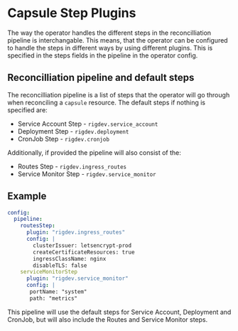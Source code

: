 # Capsule Step Plugins
The way the operator handles the different steps in the reconcilliation pipeline is interchangable. 
This means, that the operator can be configured to handle the steps in different ways by 
using different plugins. This is specified in the steps fields in the pipeline in the operator config.

## Reconcilliation pipeline and default steps
The reconcilliation pipeline is a list of steps that the operator will go through when reconciling a `capsule` resource.
The default steps if nothing is specified are:
- Service Account Step - `rigdev.service_account`
- Deployment Step - `rigdev.deployment`
- CronJob Step - `rigdev.cronjob`

Additionally, if provided the pipeline will also consist of the:
- Routes Step - `rigdev.ingress_routes`
- Service Monitor Step - `rigdev.service_monitor`

## Example
```yaml
config:
  pipeline:
    routesStep:
      plugin: "rigdev.ingress_routes"
      config: |
        clusterIssuer: letsencrypt-prod
        createCertificateResources: true
        ingressClassName: nginx
        disableTLS: false
    serviceMonitorStep
      plugin: "rigdev.service_monitor"
      config: |
       portName: "system"
       path: "metrics"
```

This pipeline will use the default steps for Service Account, Deployment and CronJob, but will also include the Routes and Service Monitor steps.